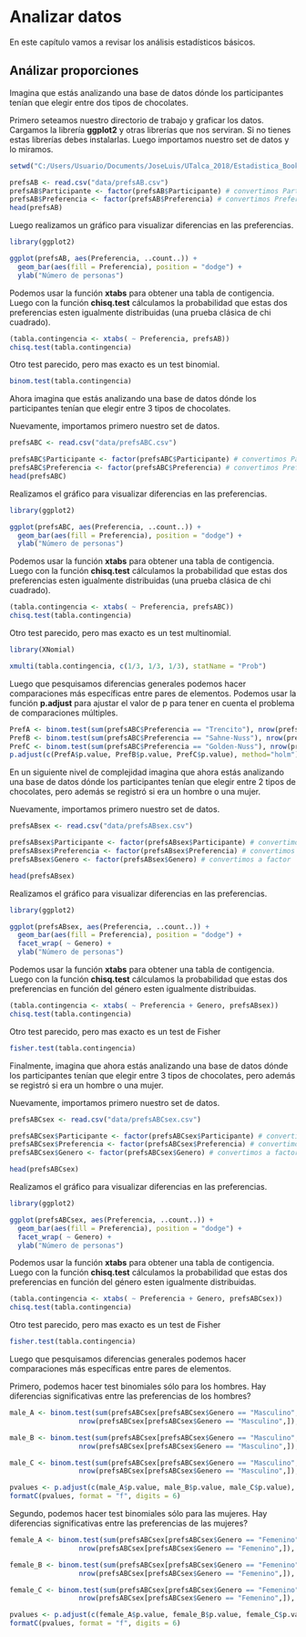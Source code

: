 # Analizar datos

En este capítulo vamos a revisar los análisis estadísticos básicos.

## Análizar proporciones

Imagina que estás analizando una base de datos dónde los participantes tenían que elegir entre dos tipos de chocolates.

Primero seteamos nuestro directorio de trabajo y graficar los datos. Cargamos la librería **ggplot2** y otras librerías que nos serviran. Si no tienes estas librerías debes instalarlas. Luego importamos nuestro set de datos y lo miramos.

```r
setwd("C:/Users/Usuario/Documents/JoseLuis/UTalca_2018/Estadistica_Bookdown/estadistica")

prefsAB <- read.csv("data/prefsAB.csv")
prefsAB$Participante <- factor(prefsAB$Participante) # convertimos Participante a factor
prefsAB$Preferencia <- factor(prefsAB$Preferencia) # convertimos Preferencia a factor
head(prefsAB)
```

Luego realizamos un gráfico para visualizar diferencias en las preferencias.

```r
library(ggplot2)

ggplot(prefsAB, aes(Preferencia, ..count..)) + 
  geom_bar(aes(fill = Preferencia), position = "dodge") +
  ylab("Número de personas") 
```

Podemos usar la función **xtabs** para obtener una tabla de contigencia.
Luego con la función **chisq.test** cálculamos la probabilidad que estas dos preferencias esten igualmente distribuidas (una prueba clásica de chi cuadrado).

```r
(tabla.contingencia <- xtabs( ~ Preferencia, prefsAB))
chisq.test(tabla.contingencia)
```

Otro test parecido, pero mas exacto es un test binomial.

```r
binom.test(tabla.contingencia)
```

Ahora imagina que estás analizando una base de datos dónde los participantes tenían que elegir entre 3 tipos de chocolates.

Nuevamente, importamos primero nuestro set de datos.

```r
prefsABC <- read.csv("data/prefsABC.csv")

prefsABC$Participante <- factor(prefsABC$Participante) # convertimos Participante a factor
prefsABC$Preferencia <- factor(prefsABC$Preferencia) # convertimos Preferencia a factor
head(prefsABC)
```

Realizamos el gráfico para visualizar diferencias en las preferencias.

```r
library(ggplot2)

ggplot(prefsABC, aes(Preferencia, ..count..)) +
  geom_bar(aes(fill = Preferencia), position = "dodge") +
  ylab("Número de personas")
```

Podemos usar la función **xtabs** para obtener una tabla de contigencia.
Luego con la función **chisq.test** cálculamos la probabilidad que estas dos preferencias esten igualmente distribuidas (una prueba clásica de chi cuadrado).

```r
(tabla.contingencia <- xtabs( ~ Preferencia, prefsABC))
chisq.test(tabla.contingencia)
```

Otro test parecido, pero mas exacto es un test multinomial.

```r
library(XNomial)

xmulti(tabla.contingencia, c(1/3, 1/3, 1/3), statName = "Prob")
```

Luego que pesquisamos diferencias generales podemos hacer comparaciones más específicas entre pares de elementos.
Podemos usar la función **p.adjust** para ajustar el valor de p para tener en cuenta el problema de comparaciones múltiples.

```r
PrefA <- binom.test(sum(prefsABC$Preferencia == "Trencito"), nrow(prefsABC), p=1/3)
PrefB <- binom.test(sum(prefsABC$Preferencia == "Sahne-Nuss"), nrow(prefsABC), p=1/3)
PrefC <- binom.test(sum(prefsABC$Preferencia == "Golden-Nuss"), nrow(prefsABC), p=1/3)
p.adjust(c(PrefA$p.value, PrefB$p.value, PrefC$p.value), method="holm")
```

En un siguiente nivel de complejidad imagina que ahora estás analizando una base de datos dónde los participantes tenían que elegir entre 2 tipos de chocolates, pero además se registró si era un hombre o una mujer.

Nuevamente, importamos primero nuestro set de datos.

```r
prefsABsex <- read.csv("data/prefsABsex.csv")

prefsABsex$Participante <- factor(prefsABsex$Participante) # convertimos a factor
prefsABsex$Preferencia <- factor(prefsABsex$Preferencia) # convertimos a factor
prefsABsex$Genero <- factor(prefsABsex$Genero) # convertimos a factor

head(prefsABsex)
```

Realizamos el gráfico para visualizar diferencias en las preferencias.

```r
library(ggplot2)

ggplot(prefsABsex, aes(Preferencia, ..count..)) + 
  geom_bar(aes(fill = Preferencia), position = "dodge") +
  facet_wrap( ~ Genero) +
  ylab("Número de personas")
```

Podemos usar la función **xtabs** para obtener una tabla de contigencia.
Luego con la función **chisq.test** cálculamos la probabilidad que estas dos preferencias en función del género esten igualmente distribuidas.

```r
(tabla.contingencia <- xtabs( ~ Preferencia + Genero, prefsABsex))
chisq.test(tabla.contingencia)
```

Otro test parecido, pero mas exacto es un test de Fisher

```r
fisher.test(tabla.contingencia)
```

Finalmente, imagina que ahora estás analizando una base de datos dónde los participantes tenían que elegir entre 3 tipos de chocolates, pero además se registró si era un hombre o una mujer.

Nuevamente, importamos primero nuestro set de datos.

```r
prefsABCsex <- read.csv("data/prefsABCsex.csv")

prefsABCsex$Participante <- factor(prefsABCsex$Participante) # convertimos a factor
prefsABCsex$Preferencia <- factor(prefsABCsex$Preferencia) # convertimos a factor
prefsABCsex$Genero <- factor(prefsABCsex$Genero) # convertimos a factor

head(prefsABCsex)
```

Realizamos el gráfico para visualizar diferencias en las preferencias.

```r
library(ggplot2)

ggplot(prefsABCsex, aes(Preferencia, ..count..)) + 
  geom_bar(aes(fill = Preferencia), position = "dodge") +
  facet_wrap( ~ Genero) +
  ylab("Número de personas")
```

Podemos usar la función **xtabs** para obtener una tabla de contigencia.
Luego con la función **chisq.test** cálculamos la probabilidad que estas dos preferencias en función del género esten igualmente distribuidas.

```r
(tabla.contingencia <- xtabs( ~ Preferencia + Genero, prefsABCsex))
chisq.test(tabla.contingencia)
```

Otro test parecido, pero mas exacto es un test de Fisher

```r
fisher.test(tabla.contingencia)
```

Luego que pesquisamos diferencias generales podemos hacer comparaciones más específicas entre pares de elementos.

Primero, podemos hacer test binomiales sólo para los hombres.
Hay diferencias significativas entre las preferencias de los hombres?

```r
male_A <- binom.test(sum(prefsABCsex[prefsABCsex$Genero == "Masculino",]$Preferencia == "Trencito"),
                 nrow(prefsABCsex[prefsABCsex$Genero == "Masculino",]), p=1/3)

male_B <- binom.test(sum(prefsABCsex[prefsABCsex$Genero == "Masculino",]$Preferencia == "Sahne-Nuss"), 
                 nrow(prefsABCsex[prefsABCsex$Genero == "Masculino",]), p=1/3)

male_C <- binom.test(sum(prefsABCsex[prefsABCsex$Genero == "Masculino",]$Preferencia == "Golden-Nuss"), 
                 nrow(prefsABCsex[prefsABCsex$Genero == "Masculino",]), p=1/3)

pvalues <- p.adjust(c(male_A$p.value, male_B$p.value, male_C$p.value), method="holm")
formatC(pvalues, format = "f", digits = 6)
```

Segundo, podemos hacer test binomiales sólo para las mujeres.
Hay diferencias significativas entre las preferencias de las mujeres?

```r
female_A <- binom.test(sum(prefsABCsex[prefsABCsex$Genero == "Femenino",]$Preferencia == "Trencito"),
                 nrow(prefsABCsex[prefsABCsex$Genero == "Femenino",]), p=1/3)

female_B <- binom.test(sum(prefsABCsex[prefsABCsex$Genero == "Femenino",]$Preferencia == "Sahne-Nuss"),
                 nrow(prefsABCsex[prefsABCsex$Genero == "Femenino",]), p=1/3)

female_C <- binom.test(sum(prefsABCsex[prefsABCsex$Genero == "Femenino",]$Preferencia == "Golden-Nuss"),
                 nrow(prefsABCsex[prefsABCsex$Genero == "Femenino",]), p=1/3)

pvalues <- p.adjust(c(female_A$p.value, female_B$p.value, female_C$p.value), method="holm")
formatC(pvalues, format = "f", digits = 6)
```
